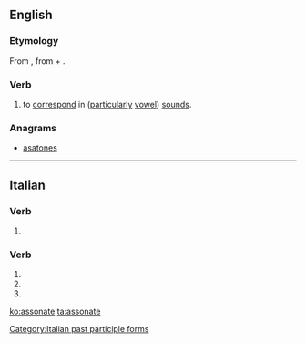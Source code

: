 ==English==

===Etymology===
From {{etyl|la|en}} {{m|la|assonō}}, from {{m|la|ad||to, towards}} + {{m|la|sonō||I sound, resound}}.

===Verb===
{{en-verb|assonat}}

# to [[correspond]] in ([[particularly]] [[vowel]]) [[sound]]s.
#: {{usex|Part of the magic of her poetry was her ability to have her words '''assonate''' in the most propitious places|lang=en}}

===Anagrams===
* [[asatones#English|asatones]]

----

==Italian==

===Verb===
{{head|it|present participle}}

# {{present participle of|assonare|lang=it|nocat=1}}

===Verb===
{{head|it|verb form}}

# {{inflection of|assonare||2|p|pres|indc|lang=it}}
# {{inflection of|assonare||2|p|impr||lang=it}}
# {{feminine plural of|assonato|lang=it}}

[[Category:Italian past participle forms]]

[[ko:assonate]]
[[ta:assonate]]